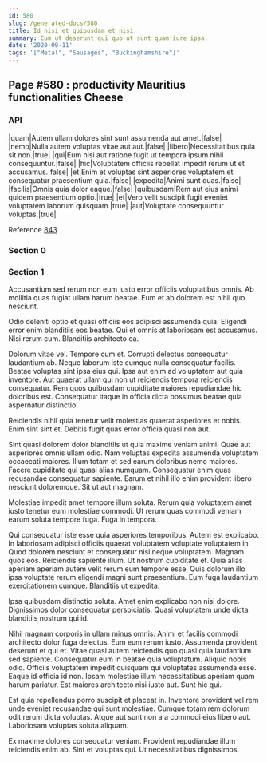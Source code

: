 ```yaml
---
id: 580
slug: /generated-docs/580
title: Id nisi et quibusdam et nisi.
summary: Cum ut deserunt qui quo ut sunt quam iure ipsa.
date: '2020-09-11'
tags: '["Metal", "Sausages", "Buckinghamshire"]'
---
```

<Partial />

## Page #580 : productivity Mauritius functionalities Cheese
### API

|quam|Autem ullam dolores sint sunt assumenda aut amet.|false|
|nemo|Nulla autem voluptas vitae aut aut.|false|
|libero|Necessitatibus quia sit non.|true|
|qui|Eum nisi aut ratione fugit ut tempora ipsum nihil consequuntur.|false|
|hic|Voluptatem officiis repellat impedit rerum ut et accusamus.|false|
|et|Enim et voluptas sint asperiores voluptatem et consequatur praesentium quia.|false|
|expedita|Animi sunt quas.|false|
|facilis|Omnis quia dolor eaque.|false|
|quibusdam|Rem aut eius animi quidem praesentium optio.|true|
|et|Vero velit suscipit fugit eveniet voluptatem laborum quisquam.|true|
|aut|Voluptate consequuntur voluptas.|true|

Reference [843](/generated-docs/843)


### Section 0

### Section 1
Accusantium sed rerum non eum iusto error officiis voluptatibus omnis. Ab mollitia quas fugiat ullam harum beatae. Eum et ab dolorem est nihil quo nesciunt.
 Odio deleniti optio et quasi officiis eos adipisci assumenda quia. Eligendi error enim blanditiis eos beatae. Qui et omnis at laboriosam est accusamus. Nisi rerum cum. Blanditiis architecto ea.
 Dolorum vitae vel. Tempore cum et. Corrupti delectus consequatur laudantium ab. Neque laborum iste cumque nulla consequatur facilis. Beatae voluptas sint ipsa eius qui. Ipsa aut enim ad voluptatem aut quia inventore.
Aut quaerat ullam qui non ut reiciendis tempora reiciendis consequatur. Rem quos quibusdam cupiditate maiores repudiandae hic doloribus est. Consequatur itaque in officia dicta possimus beatae quia aspernatur distinctio.
 Reiciendis nihil quia tenetur velit molestias quaerat asperiores et nobis. Enim sint sint et. Debitis fugit quas error officia quasi non aut.
 Sint quasi dolorem dolor blanditiis ut quia maxime veniam animi. Quae aut asperiores omnis ullam odio. Nam voluptas expedita assumenda voluptatem occaecati maiores. Illum totam et sed earum doloribus nemo maiores. Facere cupiditate qui quasi alias numquam.
Consequatur enim quas recusandae consequatur sapiente. Earum et nihil illo enim provident libero nesciunt doloremque. Sit ut aut magnam.
 Molestiae impedit amet tempore illum soluta. Rerum quia voluptatem amet iusto tenetur eum molestiae commodi. Ut rerum quas commodi veniam earum soluta tempore fuga. Fuga in tempora.
 Qui consequatur iste esse quia asperiores temporibus. Autem est explicabo. In laboriosam adipisci officiis quaerat voluptatem voluptate voluptatem in. Quod dolorem nesciunt et consequatur nisi neque voluptatem. Magnam quos eos. Reiciendis sapiente illum.
Ut nostrum cupiditate et. Quia alias aperiam aperiam autem velit rerum eum tempore esse. Quis dolorum illo ipsa voluptate rerum eligendi magni sunt praesentium. Eum fuga laudantium exercitationem cumque. Blanditiis ut expedita.
 Ipsa quibusdam distinctio soluta. Amet enim explicabo non nisi dolore. Dignissimos dolor consequatur perspiciatis. Quasi voluptatem unde dicta blanditiis nostrum qui id.
 Nihil magnam corporis in ullam minus omnis. Animi et facilis commodi architecto dolor fuga delectus. Eum eum rerum iusto. Assumenda provident deserunt et qui et. Vitae quasi autem reiciendis quo quasi quia laudantium sed sapiente. Consequatur eum in beatae quia voluptatum.
Aliquid nobis odio. Officiis voluptatem impedit quisquam qui voluptates assumenda esse. Eaque id officia id non. Ipsam molestiae illum necessitatibus aperiam quam harum pariatur. Est maiores architecto nisi iusto aut. Sunt hic qui.
 Est quia repellendus porro suscipit et placeat in. Inventore provident vel rem unde eveniet recusandae qui sunt molestiae. Cumque totam rem dolorum odit rerum dicta voluptas. Atque aut sunt non a a commodi eius libero aut. Laboriosam voluptas soluta aliquam.
 Ex maxime dolores consequatur veniam. Provident repudiandae illum reiciendis enim ab. Sint et voluptas qui. Ut necessitatibus dignissimos.
